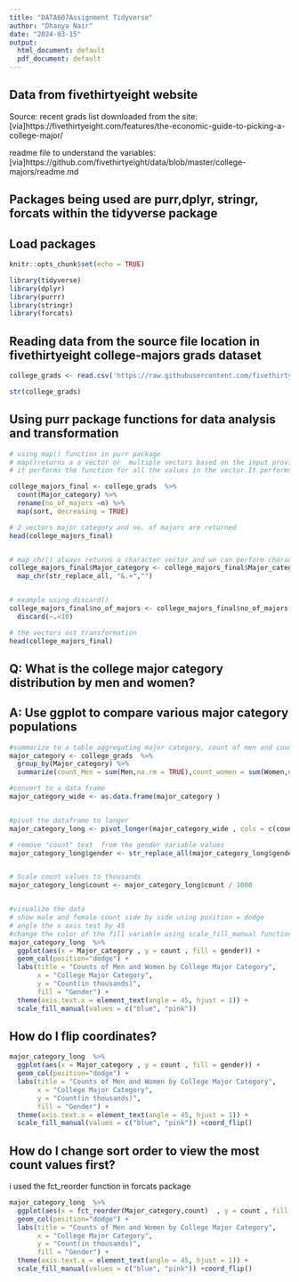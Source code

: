 ```yaml
---
title: "DATA607Assignment Tidyverse"
author: "Dhanya Nair"
date: "2024-03-15"
output: 
  html_document: default
  pdf_document: default
---
```

## Data from fivethirtyeight website
Source: recent grads list downloaded from the site: [via]https://fivethirtyeight.com/features/the-economic-guide-to-picking-a-college-major/

readme file to understand the variables: [via]https://github.com/fivethirtyeight/data/blob/master/college-majors/readme.md

## Packages being used are purr,dplyr, stringr, forcats within the tidyverse package

## Load packages

```r
knitr::opts_chunk$set(echo = TRUE)

library(tidyverse)
library(dplyr)
library(purrr)
library(stringr)
library(forcats) 
```


## Reading data from the source file location in fivethirtyeight college-majors grads dataset

```r
college_grads <- read.csv('https://raw.githubusercontent.com/fivethirtyeight/data/master/college-majors/recent-grads.csv')

str(college_grads)
```

## Using purr package functions for data analysis and transformation
```r

# using map() function in purr package
# map()returns a a vector or  multiple vectors based on the input provided
# it performs the function for all the values in the vector.It performs sort function in this case.

college_majors_final <- college_grads  %>%
  count(Major_category) %>%
  rename(no_of_majors =n) %>%
  map(sort, decreasing = TRUE)

# 2 vectors major category and no. of majors are returned
head(college_majors_final)


# map_chr() always returns a character vector and we can perform character functions
college_majors_final$Major_category <- college_majors_final$Major_category  |> 
  map_chr(str_replace_all, "&.+","")


# example using discard()
college_majors_final$no_of_majors <- college_majors_final$no_of_majors |>
  discard(~.<10)

# the vectors ost transformation
head(college_majors_final)

```

## Q: What is the college major category distribution by men and women?
## A: Use ggplot to compare various major category populations

```r
#summarize to a table aggregating major category, count of men and count of women variable
major_category <- college_grads  %>%
  group_by(Major_category) %>%
  summarize(count_Men = sum(Men,na.rm = TRUE),count_women = sum(Women,na.rm = TRUE) ) 

#convert to a data frame
major_category_wide <- as.data.frame(major_category )


#pivot the dataframe to longer
major_category_long <- pivot_longer(major_category_wide , cols = c(count_Men, count_women), names_to = "gender", values_to = "count")

# remove "count" text  from the gender variable values
major_category_long$gender <- str_replace_all(major_category_long$gender,".*_","")


# Scale count values to thousands
major_category_long$count <- major_category_long$count / 1000


#visualize the data
# show male and female count side by side using position = dodge
# angle the x axis test by 45
#change the color of the fill variable using scale_fill_manual function
major_category_long  %>% 
  ggplot(aes(x = Major_category , y = count , fill = gender)) + 
  geom_col(position="dodge") +
  labs(title = "Counts of Men and Women by College Major Category",
       x = "College Major Category",
       y = "Count(in thousands)",
       fill = "Gender") +
  theme(axis.text.x = element_text(angle = 45, hjust = 1)) +
  scale_fill_manual(values = c("blue", "pink"))


```

## How do I flip coordinates?

```r
major_category_long  %>% 
  ggplot(aes(x = Major_category , y = count , fill = gender)) + 
  geom_col(position="dodge") +
  labs(title = "Counts of Men and Women by College Major Category",
       x = "College Major Category",
       y = "Count(in thousands)",
       fill = "Gender") +
  theme(axis.text.x = element_text(angle = 45, hjust = 1)) +
  scale_fill_manual(values = c("blue", "pink")) +coord_flip()

```


## How do I change sort order to view the most count values first?
i used the fct_reorder function in forcats package


```r

major_category_long  %>% 
  ggplot(aes(x = fct_reorder(Major_category,count)  , y = count , fill = gender)) + 
  geom_col(position="dodge") +
  labs(title = "Counts of Men and Women by College Major Category",
       x = "College Major Category",
       y = "Count(in thousands)",
       fill = "Gender") +
  theme(axis.text.x = element_text(angle = 45, hjust = 1)) +
  scale_fill_manual(values = c("blue", "pink")) +coord_flip()

```

